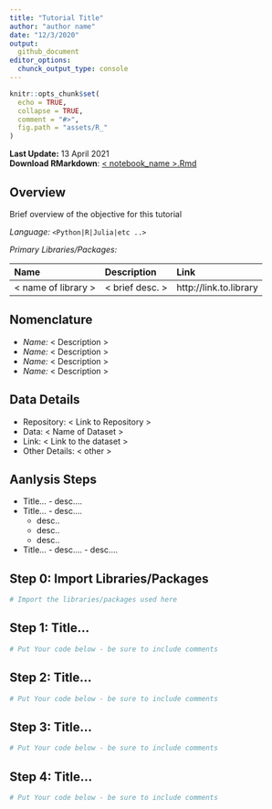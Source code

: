 ```yaml
---
title: "Tutorial Title"
author: "author name"
date: "12/3/2020"
output:
  github_document
editor_options:
  chunck_output_type: console
---
```


```r
knitr::opts_chunk$set(
  echo = TRUE,
  collapse = TRUE,
  comment = "#>",
  fig.path = "assets/R_"
)
```

<!--
---
title: Your Title
layout: single
author: Rowan Gaffney
author_profile: true
header:
  overlay_color: "444444"
  overlay_image: /assets/images/margaret-weir-GZyjbLNOaFg-unsplash_dark.jpg
---
--> 

**Last Update:** 13 April 2021 <br />
**Download RMarkdown**: [< notebook_name >.Rmd](https://geospatial.101workbook.org/tutorials/<notebook_name>.Rmd)

<!-- ToDo: would be great to have an R binder badge here -->

## Overview

Brief overview of the objective for this tutorial

*Language:* `<Python|R|Julia|etc ..>`

*Primary Libraries/Packages:*

| Name | Description | Link |
|:--|:--|:--|
| < name of library > | < brief desc. > | http://link.to.library |

## Nomenclature

* *Name:* < Description >
* *Name:* < Description >
* *Name:* < Description >
* *Name:* < Description >

## Data Details

* Repository: < Link to Repository >
* Data: < Name of Dataset >
* Link: < Link to the dataset >
* Other Details: < other >

## Aanlysis Steps

* Title… - desc….
* Title… - desc….
  * desc..
  * desc..
  * desc..
* Title… - desc…. - desc….

## Step 0: Import Libraries/Packages

```r
# Import the libraries/packages used here
```

## Step 1: Title...

```r
# Put Your code below - be sure to include comments
```

## Step 2: Title...

```r
# Put Your code below - be sure to include comments
```

## Step 3: Title...

```r
# Put Your code below - be sure to include comments
```

## Step 4: Title...

```r
# Put Your code below - be sure to include comments
```


